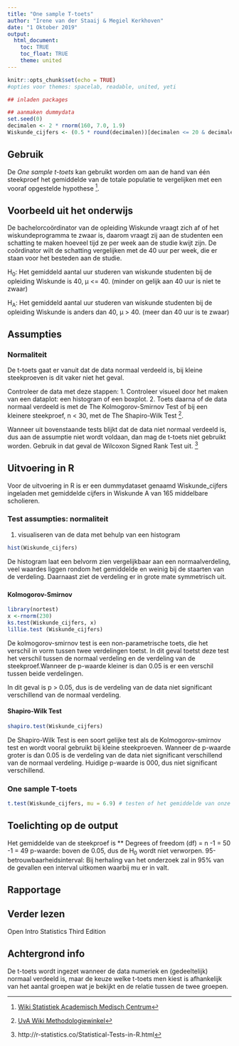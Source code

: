 ```yaml
---
title: "One sample T-toets"
author: "Irene van der Staaij & Megiel Kerkhoven"
date: "1 Oktober 2019"
output: 
  html_document:
    toc: TRUE
    toc_float: TRUE
    theme: united
---
```


```r
knitr::opts_chunk$set(echo = TRUE)
#opties voor themes: spacelab, readable, united, yeti
```

```r
## inladen packages

## aanmaken dummydata
set.seed(0)
decimalen <- 2 * rnorm(160, 7.0, 1.9)
Wiskunde_cijfers <- (0.5 * round(decimalen))[decimalen <= 20 & decimalen >= 9]
```

## Gebruik

De *One sample t-toets* kan gebruikt worden om aan de hand van één steekproef het gemiddelde van de totale populatie te vergelijken met een vooraf opgestelde hypothese [^1]. 

## Voorbeeld uit het onderwijs

De bachelorcoördinator van de opleiding Wiskunde vraagt zich af of het wiskundeprogramma te zwaar is, daarom vraagt zij aan de studenten een schatting te maken hoeveel tijd ze per week aan de studie kwijt zijn. De coördinator wilt de schatting vergelijken met de 40 uur per week, die er staan voor het besteden aan de studie.

H~0~: Het gemiddeld aantal uur studeren van wiskunde studenten bij de opleiding Wiskunde is 40, µ <= 40. (minder on gelijk aan 40 uur is niet te zwaar)

H~A~: Het gemiddeld aantal uur studeren van wiskunde studenten bij de opleiding Wiskunde is anders dan 40,  µ > 40. (meer dan 40 uur is te zwaar)


## Assumpties

### Normaliteit 
De t-toets gaat er vanuit dat de data normaal verdeeld is, bij kleine steekproeven is dit vaker niet het geval. 

Controleer de data met deze stappen:
1. Controleer visueel door het maken van een dataplot: een histogram of een boxplot. 
2. Toets daarna of de data normaal verdeeld is met de The Kolmogorov-Smirnov Test of bij een kleinere steekproef, n < 30, met de The Shapiro-Wilk Test [^2]. 

Wanneer uit bovenstaande tests blijkt dat de data niet normaal verdeeld is, dus aan de assumptie niet wordt voldaan, dan mag de t-toets niet gebruikt worden. Gebruik in dat geval de Wilcoxon Signed Rank Test uit. [^3]

## Uitvoering in R
Voor de uitvoering in R is er een dummydataset genaamd Wiskunde_cijfers ingeladen met gemiddelde cijfers in Wiskunde A van 165 middelbare scholieren.

### Test assumpties: normaliteit
1. visualiseren van de data met behulp van een histogram
```r
hist(Wiskunde_cijfers)
```

De histogram laat een belvorm zien vergelijkbaar aan een normaalverdeling, veel waardes liggen rondom het gemiddelde en weinig bij de staarten van de verdeling. Daarnaast ziet de verdeling er in grote mate symmetrisch uit.  



### {.tabset .tabset-fade .tabset.pills}
#### Kolmogorov-Smirnov


```` r
library(nortest)
x <-rnorm(230)
ks.test(Wiskunde_cijfers, x)
lillie.test (Wiskunde_cijfers)

````
De kolmogorov-smirnov test is een non-parametrische toets, die het verschil in vorm tussen twee verdelingen toetst. In dit geval toetst deze test het verschil tussen de normaal verdeling en de verdeling van de steekproef.Wanneer de p-waarde kleiner is dan 0.05 is er een verschil tussen beide verdelingen. 

In dit geval is p > 0.05, dus is de verdeling van de data niet significant verschillend van de normaal verdeling. 

#### Shapiro-Wilk Test
``` r
shapiro.test(Wiskunde_cijfers)
```

De Shapiro-Wilk Test is een soort gelijke test als de Kolmogorov-smirnov test en wordt vooral gebruikt bij kleine steekproeven. Wanneer de p-waarde groter is dan 0.05 is de verdeling van de data niet significant verschillend van de normaal verdeling.
Huidige p-waarde is 000, dus niet significant verschillend. 


### One sample T-toets
```r
t.test(Wiskunde_cijfers, mu = 6.9) # testen of het gemiddelde van onze studenten afwijkt van het landelijk gemiddelde (6.9)
```

## Toelichting op de output
Het gemiddelde van de steekproef is **
Degrees of freedom (df) = n -1 = 50 -1 = 49
p-waarde: boven de 0.05, dus de H~0~ wordt niet verworpen. 
95-betrouwbaarheidsinterval: Bij herhaling van het onderzoek zal in 95% van de gevallen een interval uitkomen waarbij mu er in valt. 


## Rapportage

## Verder lezen

[^1]: [Wiki Statistiek Academisch Medisch Centrum](https://wikistatistiek.amc.nl/index.php/T-toets#one_sample_t-toets)
[^2]: [UvA Wiki Methodologiewinkel](https://wiki.uva.nl/methodologiewinkel/index.php/Normaliteit)
[^3]: http://r-statistics.co/Statistical-Tests-in-R.html

Open Intro Statistics Third Edition 


## Achtergrond info

De t-toets wordt ingezet wanneer de data numeriek en (gedeeltelijk) normaal verdeeld is, maar de keuze welke t-toets men kiest is afhankelijk van het aantal groepen wat je bekijkt en de relatie tussen de twee groepen. 


